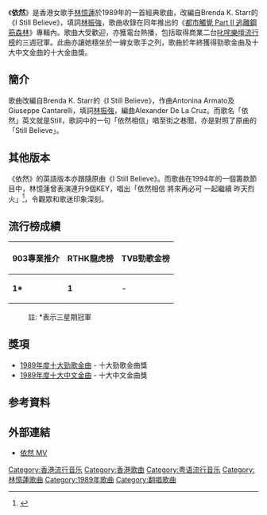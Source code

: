 {{refimprove|time=2017-05-25T13:02:00+00:00}}
{{primarysources|time=2015-03-16T17:34:47+00:00}}
{{Infobox Music
| MusicName_Chinese = 依然
| MusicName = Still
| Album = 
| Album_Image_Size =
| Album_caption = 
| Lyricist = [[林振強|林振強]]
| Composer = Antonina Armato、Giuseppe Cantarelli
| Arranger = Alexander De La Cruz
| Producer = 
| Time     = 1989年
| Duration = 4分59秒
}}

《'''依然'''》是香港女歌手[[林憶蓮|林憶蓮]]於1989年的一首經典歌曲，改編自Brenda K. Starr的《I Still Believe》，填詞[[林振強|林振強]]，歌曲收錄在同年推出的《[[都市觸覺_Part_II_逃離鋼筋森林|都市觸覺 Part II 逃離鋼筋森林]]》專輯內。歌曲大受歡迎，亦獲電台熱播，包括取得商業二台[[叱咤樂壇流行榜|叱咤樂壇流行榜]]的三週冠軍。此曲亦讓她穩坐於一線女歌手之列，歌曲於年終獲得勁歌金曲及十大中文金曲的十大金曲獎。

==簡介==
歌曲改編自Brenda K. Starr的《I Still Believe》，作曲Antonina Armato及Giuseppe Cantarelli，填詞[[林振強|林振強]]，編曲Alexander De La Cruz。而歌名「依然」英文就是Still，歌詞中的一句「依然相信」唱至街之巷聞，亦是對照了原曲的「Still Believe」。

==其他版本==
《依然》的英語版本亦跟隨原曲《I Still Believe》。而歌曲在1994年的一個籌款節目中，林憶蓮曾表演連升9個KEY，唱出「依然相信 將來再必可 一起繼續 昨天烈火」<ref>{{Cite web |url=https://www.youtube.com/watch?v=X0KVf3CyjH4 |title=林忆莲 - 依然 升 9 Key |accessdate=2015-03-16 |archive-date=2020-04-22 |archive-url=https://web.archive.org/web/20200422235449/https://www.youtube.com/watch?v=X0KVf3CyjH4&gl=US&hl=en |dead-url=no }}</ref>，令觀眾和歌迷印象深刻。

==流行榜成績==
{| class="wikitable"
|-
! 903專業推介 !! RTHK龍虎榜 !! TVB勁歌金榜
|-
| '''1*''' || '''1''' || -
|}

:註: *表示三星期冠軍

==獎項==
*[[1989年度十大勁歌金曲得獎名單|1989年度十大勁歌金曲]] - 十大勁歌金曲獎
*[[第十二屆十大中文金曲得獎名單|1989年度十大中文金曲]] - 十大中文金曲獎

==参考資料==
{{reflist}}

==外部連結==
*[https://www.youtube.com/watch?v=2si8sBYhGko 依然 MV] {{Wayback|url=https://www.youtube.com/watch?v=2si8sBYhGko |date=20120921154028 }}

[[Category:香港流行音乐|Category:香港流行音乐]]
[[Category:香港歌曲|Category:香港歌曲]]
[[Category:粤语流行音乐|Category:粤语流行音乐]]
[[Category:林憶蓮歌曲|Category:林憶蓮歌曲]]
[[Category:1989年歌曲|Category:1989年歌曲]]
[[Category:翻唱歌曲|Category:翻唱歌曲]]